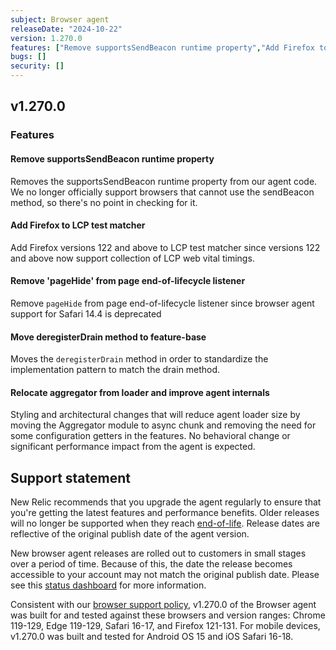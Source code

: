 ```yaml
---
subject: Browser agent
releaseDate: "2024-10-22"
version: 1.270.0
features: ["Remove supportsSendBeacon runtime property","Add Firefox to LCP test matcher","Remove 'pageHide' from page end-of-lifecycle listener","Move deregisterDrain method to feature-base","Relocate aggregator from loader and improve agent internals"]
bugs: []
security: []
---
```


## v1.270.0

### Features

#### Remove supportsSendBeacon runtime property
Removes the supportsSendBeacon runtime property from our agent code. We no longer officially support browsers that cannot use the sendBeacon method, so there's no point in checking for it.

#### Add Firefox to LCP test matcher
Add Firefox versions 122 and above to LCP test matcher since versions 122 and above now support collection of LCP web vital timings.

#### Remove 'pageHide' from page end-of-lifecycle listener
Remove `pageHide` from page end-of-lifecycle listener since browser agent support for Safari 14.4 is deprecated

#### Move deregisterDrain method to feature-base
Moves the `deregisterDrain` method in order to standardize the implementation pattern to match the drain method.

#### Relocate aggregator from loader and improve agent internals
Styling and architectural changes that will reduce agent loader size by moving the Aggregator module to async chunk and removing the need for some configuration getters in the features. No behavioral change or significant performance impact from the agent is expected.

## Support statement

New Relic recommends that you upgrade the agent regularly to ensure that you're getting the latest features and performance benefits. Older releases will no longer be supported when they reach [end-of-life](https://docs.newrelic.com/docs/browser/browser-monitoring/getting-started/browser-agent-eol-policy/). Release dates are reflective of the original publish date of the agent version.

New browser agent releases are rolled out to customers in small stages over a period of time. Because of this, the date the release becomes accessible to your account may not match the original publish date. Please see this [status dashboard](https://newrelic.github.io/newrelic-browser-agent-release/) for more information.

Consistent with our [browser support policy](https://docs.newrelic.com/docs/browser/new-relic-browser/getting-started/compatibility-requirements-browser-monitoring/#browser-types), v1.270.0 of the Browser agent was built for and tested against these browsers and version ranges: Chrome 119-129, Edge 119-129, Safari 16-17, and Firefox 121-131. For mobile devices, v1.270.0 was built and tested for Android OS 15 and iOS Safari 16-18.